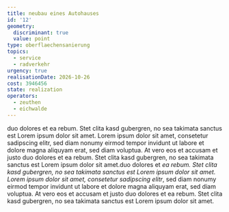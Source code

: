 ```yaml
---
title: neubau eines Autohauses
id: '12'
geometry:
  discriminant: true
  value: point
type: oberflaechensanierung
topics:
  - service
  - radverkehr
urgency: true
realisationDate: 2026-10-26
cost: 3946456
state: realization
operators:
  - zeuthen
  - eichwalde
---
```

duo dolores et ea rebum. Stet clita kasd gubergren, no sea takimata sanctus est Lorem ipsum dolor sit amet. Lorem ipsum dolor sit amet, consetetur sadipscing elitr, sed diam nonumy eirmod tempor invidunt ut labore et dolore magna aliquyam erat, sed diam voluptua. At vero eos et accusam et justo duo dolores et ea rebum. Stet clita kasd gubergren, no sea takimata sanctus est Lorem ipsum dolor sit amet.duo dolores et *ea rebum. Stet clita kasd gubergren, no sea takimata sanctus est Lorem ipsum dolor sit amet. Lorem ipsum dolor sit amet, consetetur sadipscing elitr*, sed diam nonumy eirmod tempor invidunt ut labore et dolore magna aliquyam erat, sed diam voluptua. At vero eos et accusam et justo duo dolores et ea rebum. Stet clita kasd gubergren, no sea takimata sanctus est Lorem ipsum dolor sit amet.
